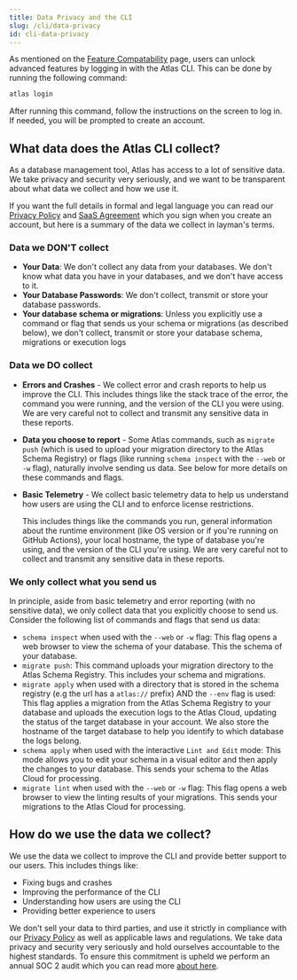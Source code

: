 ```yaml
---
title: Data Privacy and the CLI
slug: /cli/data-privacy
id: cli-data-privacy
---
```

As mentioned on the [Feature Compatability](/features) page, users can unlock advanced features by logging in with the
Atlas CLI. This can be done by running the following command:

```bash
atlas login
```

After running this command, follow the instructions on the screen to log in. If needed, you will be prompted
to create an account.

## What data does the Atlas CLI collect?

As a database management tool, Atlas has access to a lot of sensitive data. We take privacy and security very seriously,
and we want to be transparent about what data we collect and how we use it.

If you want the full details in formal and legal language you can read our [Privacy Policy](https://ariga.io/legal/privacy)
and [SaaS Agreement](https://ariga.io/legal/saas) which you sign when you create an account, but here is a summary of
the data we collect in layman's terms.

### Data we DON'T collect

* **Your Data**: We don't collect any data from your databases. We don't know what data you have in your databases,
  and we don't have access to it.
* **Your Database Passwords**: We don't collect, transmit or store your database passwords.
* **Your database schema or migrations**: Unless you explicitly use a command or flag that sends us your schema or
  migrations (as described below), we don't collect, transmit or store your database schema, migrations or execution logs

### Data we DO collect

* **Errors and Crashes** - We collect error and crash reports to help us improve the CLI. This includes things like the
  stack trace of the error, the command you were running, and the version of the CLI you were using. We are very careful
  not to collect and transmit any sensitive data in these reports.
* **Data you choose to report** - Some Atlas commands, such as `migrate push` (which is used to upload your migration
  directory to the Atlas Schema Registry) or flags (like running `schema inspect` with the `--web` or `-w` flag), naturally
  involve sending us data. See below for more details on these commands and flags.
* **Basic Telemetry** - We collect basic telemetry data to help us understand how users are using the CLI and to enforce
  license restrictions.

  This includes things like the commands you run, general information about the runtime environment (like OS version
  or if you're running on GitHub Actions), your local hostname, the type of database you're using, and the version
  of the  CLI you're using. We are very careful not to collect and transmit any sensitive data in these reports.

### We only collect what you send us

In principle, aside from basic telemetry and error reporting (with no sensitive data), we only collect data that you
explicitly choose to send us. Consider the following list of commands and flags that send us data:

* `schema inspect` when used with the `--web` or `-w` flag: This flag opens a web browser to view the schema of your
  database. This the schema of your database.
* `migrate push`: This command uploads your migration directory to the Atlas Schema Registry. This includes your schema
  and migrations.
* `migrate apply` when used with a directory that is stored in the schema registry (e.g the url has a `atlas://` prefix)
  AND the `--env` flag is used: This flag applies a migration from the Atlas Schema Registry to your database and uploads
  the execution logs to the Atlas Cloud, updating the status of the target database in your account. We also store the
  hostname of the target database to help you identify to which database the logs belong.
* `schema apply` when used with the interactive `Lint and Edit` mode: This mode allows you to edit your schema in a
  visual editor and then apply the changes to your database. This sends your schema to the Atlas Cloud for processing.
* `migrate lint` when used with the `--web` or `-w` flag: This flag opens a web browser to view the linting results of
  your migrations. This sends your migrations to the Atlas Cloud for processing.

## How do we use the data we collect?

We use the data we collect to improve the CLI and provide better support to our users. This includes things like:

* Fixing bugs and crashes
* Improving the performance of the CLI
* Understanding how users are using the CLI
* Providing better experience to users

We don't sell your data to third parties, and use it strictly in compliance with our [Privacy Policy](https://ariga.io/legal/privacy)
as well as applicable laws and regulations.  We take data privacy and security very seriously and hold ourselves accountable
to the highest standards.  To ensure this commitment is upheld we perform an annual SOC 2 audit which you can read more
[about here](https://ariga.io/announcing-soc2-compliance-for-atlas-cloud/).
